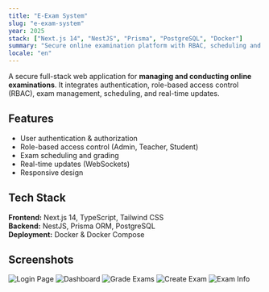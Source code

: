 ```yaml
---
title: "E‑Exam System"
slug: "e-exam-system"
year: 2025
stack: ["Next.js 14", "NestJS", "Prisma", "PostgreSQL", "Docker"]
summary: "Secure online examination platform with RBAC, scheduling and real‑time updates."
locale: "en"
---
```


A secure full-stack web application for **managing and conducting online examinations**.
It integrates authentication, role-based access control (RBAC), exam management, scheduling, and real-time updates.

## Features
- User authentication & authorization
- Role-based access control (Admin, Teacher, Student)
- Exam scheduling and grading
- Real-time updates (WebSockets)
- Responsive design

## Tech Stack
**Frontend:** Next.js 14, TypeScript, Tailwind CSS  
**Backend:** NestJS, Prisma ORM, PostgreSQL  
**Deployment:** Docker & Docker Compose

## Screenshots
![Login Page](/projects/e-exam/login.png)
![Dashboard](/projects/e-exam/dashboard.png)
![Grade Exams](/projects/e-exam/grade.png)
![Create Exam](/projects/e-exam/create.png)
![Exam Info](/projects/e-exam/info.png)
